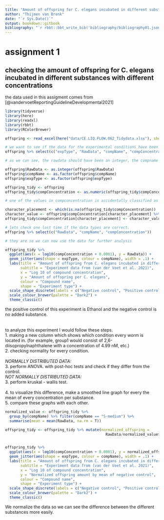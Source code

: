 ```yaml
---
title: "Amount of offspring for C. elegans incubated in different substances"
author: "Thijmen van Brenk"
date: "`r Sys.Date()`"
output: bookdown::gitbook
bibliography: "`r rbbt::bbt_write_bib('bibliography/bibliography01.json', overwrite = TRUE)`"
---
```


# assignment 1
## checking the amount of offspring for C. elegans incubated in different substances with different concentrations       
the data used in this assigment comes from [@vandervoetReportingGuidelineDevelopmental2021]

```r
library(tidyverse)
library(here)
library(readxl)
library(rbbt)
library(RColorBrewer)
```


```r

offspring <- read_excel(here("data/CE.LIQ.FLOW.062_Tidydata.xlsx"), sheet = 1)

# we want to see if the data for the experimental conditions have been imported correctly
offspring %>% select(c("expType", "RawData", "compName", "compConcentration"))

# as we can see, the rawdata should have been an integer, the compname and expType should have been a factor and the compconcentration should have been a double. lets change that

offspring$RawData <- as.integer(offspring$RawData)
offspring$compName <- as.factor(offspring$compName)
offspring$expType <- as.factor(offspring$expType)

offspring_tidy <- offspring
offspring_tidy$compConcentration <- as.numeric(offspring_tidy$compConcentration)

# one of the values in compconcentration is accidentally classified as a character in excel and has now turned into a NA value, we will change this value manually.

character_placement <- which(is.na(offspring_tidy$compConcentration))
character_value <- offspring$compConcentration[character_placement] %>% str_replace(",", ".") %>% parse_number()
offspring_tidy$compConcentration[character_placement] <- character_value

# lets check one last time if the data types are correct.
offspring %>% select(c("RawData", "compName", "compConcentration"))

# they are so we can now use the data for further analysis
```


```r

offspring_tidy %>%
  ggplot(aes(x = log10(compConcentration + 0.0001), y = RawData)) +
  geom_jitter(aes(shape = expType, colour = compName), width = .1) +
  labs(title = "Amount of offspring from C. elegans incubated in different substances",
       subtitle = "Experiment data from (van der Voet et al. 2021)",
       x = "Log 10 of compound concentration",
       y = "Amount of offspring per C. elegans",
       colour = "Compound name",
       shape = "Experiment type") +
  scale_shape_discrete(labels = c("Negative control", "Positive control", "Vehicle A control", "Experiment")) +
  scale_colour_brewer(palette = "Dark2") +
  theme_classic()

```

the positive control of this experiment is Ethanol and the negative control is no added substance.
<br>
<br>
<br>
to analyze this experiment I would follow these steps.       
1. making a new column which shows which condition every worm is located in. (for example, group1 would consist of 2,6-diisopropylnaphthalene with a concentration of 4.99 nM, etc.)       
2. checking normality for every condition.        
<br>
_NORMALLY DISTRIBUTED DATA:_        
3. perform ANOVA. with post-hoc tests and check if they differ from the control.       
_NOT NORMALLY DISTRIBUTED DATA:_        
3. perform kruskal - wallis test.       
<br>
4. to visualize this difference, make a smoothed line graph for every the mean of every concentration per substance.        
5. compare these graphs with each other.


```r

normalized_value <- offspring_tidy %>% 
  group_by(compName) %>% filter(compName == "S-medium") %>%
  summarise(mean = mean(RawData, na.rm = T))

offspring_tidy <- offspring_tidy %>% mutate(normalized_offspring = 
                                              RawData/normalized_value$mean)


offspring_tidy %>%
  ggplot(aes(x = log10(compConcentration + 0.0001), y = normalized_offspring)) +
  geom_jitter(aes(shape = expType, colour = compName), width = .1) +
  labs(title = "Amount of offspring from C. elegans incubated in different substances",
       subtitle = "Experiment data from (van der Voet et al. 2021)",
       x = "Log 10 of compound concentration",
       y = "Normalized offspring amount by mean of negative control",
       colour = "Compound name",
       shape = "Experiment type") +
  scale_shape_discrete(labels = c("Negative control", "Positive control", "Vehicle A control", "Experiment")) +
  scale_colour_brewer(palette = "Dark2") +
  theme_classic()
```
      
  We normalize the data so we can see the difference between the different substances more easily.
